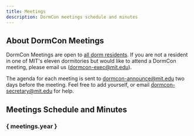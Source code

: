 ```yaml
---
title: Meetings
description: DormCon meetings schedule and minutes
---
```


## About DormCon Meetings

DormCon Meetings are open to [all dorm residents](/about/voting-members). If you are not a resident in one of MIT's eleven dormitories but would like to attend a DormCon meeting, please email us (dormcon-exec@mit.edu).

The agenda for each meeting is sent to dormcon-announce@mit.edu two days before the meeting. Feel free to add yourself, or email dormcon-secretary@mit.edu for help.

## Meetings Schedule and Minutes


<h3>{ meetings.year }</h3>

<MeetingsComponent meetings={meetings.list} />
